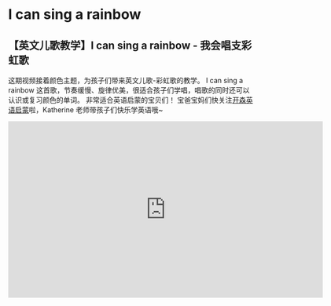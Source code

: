 # I can sing a rainbow

## 【英文儿歌教学】I can sing a rainbow - 我会唱支彩虹歌

这期视频接着颜色主题，为孩子们带来英文儿歌-彩虹歌的教学。
I can sing a rainbow 这首歌，节奏缓慢、旋律优美，很适合孩子们学唱，唱歌的同时还可以认识或复习颜色的单词。
非常适合英语启蒙的宝贝们！
宝爸宝妈们快关注[开森英语启蒙](https://space.bilibili.com/20797715)啦，Katherine 老师带孩子们快乐学英语哦~

<iframe
  src="https://player.bilibili.com/player.html?bvid=BV11y4y1o7JD&cid=1&page=1"
  scrolling="no"
  border="0"
  frameborder="no"
  framespacing="0"
  allowfullscreen="true"
  width="640"
  height="360"
></iframe>

